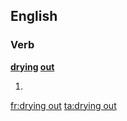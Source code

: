 ==English==

===Verb===
'''[[drying]] [[out]]'''
# {{present participle of|dry out}}

[[fr:drying out]]
[[ta:drying out]]